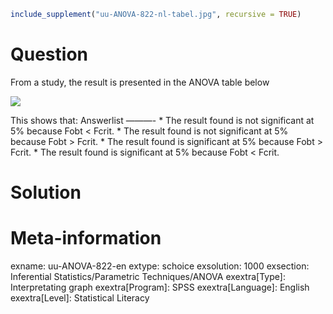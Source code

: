 ```r
include_supplement("uu-ANOVA-822-nl-tabel.jpg", recursive = TRUE)
```

Question
========
  
From a study, the result is presented in the ANOVA table below

![](uu-ANOVA-822-nl-tabel.jpg)

This shows that: 
Answerlist
----------
* The result found is not significant at 5% because Fobt < Fcrit.
* The result found is not significant at 5% because Fobt > Fcrit.
* The result found is significant at 5% because Fobt > Fcrit.
* The result found is significant at 5% because Fobt < Fcrit.


Solution
========

Meta-information
================
exname: uu-ANOVA-822-en
extype: schoice
exsolution: 1000
exsection: Inferential Statistics/Parametric Techniques/ANOVA
exextra[Type]: Interpretating graph
exextra[Program]: SPSS
exextra[Language]: English
exextra[Level]: Statistical Literacy

